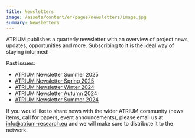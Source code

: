 ```yaml
---
title: Newsletters
image: /assets/content/en/pages/newsletters/image.jpg
summary: Newsletters
---
```

ATRIUM publishes a quarterly newsletter with an overview of project news, updates, opportunities and more. Subscribing to it is the ideal way of staying informed!

Past issues:

* <Link link={{"discriminant":"external","value":"https://mailchi.mp/9d58daa3f676/atrium-newsletter-42669"}}>ATRIUM Newsletter Summer 2025</Link>
* [ATRIUM Newsletter Spring 2025](https://mailchi.mp/196d0cece702/atrium-newsletter-36588)
* [ATRIUM Newsletter Winter 2024](https://mailchi.mp/3be7b1e77129/atrium-newsletter-32085)
* [ATRIUM Newsletter Autumn 2024](https://mailchi.mp/800d13550a57/atrium-newsletter-27358)
* [ATRIUM Newsletter Summer 2024](https://mailchi.mp/4675dbdd8b73/atrium-newsletter)

If you would like to share news with the wider ATRIUM community (news items, call for papers, event announcements), please email us at [info@atrium-research.eu](mailto:info@atrium-research.eu) and we will make sure to distribute it to the network.
